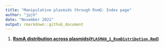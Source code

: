```yaml
---
title: "Manipulative plasmids through RsmQ: Index page"
author: "jpjh"
date: "November 2021"
output: rmarkdown::github_document
---
```


1. **[RsmA distribution across plasmids(`PLASMAN_1_RsmDistribution.Rmd`)](PLASMAN_1_RsmDistribution.md)**
